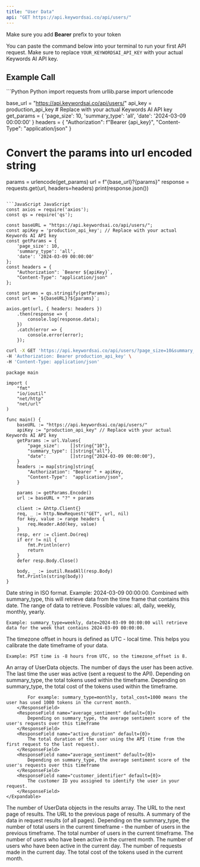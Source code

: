 ```yaml
---
title: "User Data"
api: "GET https://api.keywordsai.co/api/users/"
---
```


<Info>Make sure you add **Bearer** prefix to your token</Info>

You can paste the command below into your terminal to run your first API request. Make sure to replace `YOUR_KEYWORDSAI_API_KEY` with your actual Keywords AI API key.

## Example Call
<CodeGroup>
```Python Python
import requests
from urllib.parse import urlencode


base_url = "https://api.keywordsai.co/api/users/"
api_key = production_api_key # Replace with your actual Keywords AI API key
get_params = {
    'page_size': 10,
    'summary_type': 'all',
    'date': '2024-03-09 00:00:00'
}
headers = {
    "Authorization": f"Bearer {api_key}",
    "Content-Type": "application/json"
}

# Convert the params into url encoded string
params = urlencode(get_params)
url = f"{base_url}?{params}"
response = requests.get(url, headers=headers)
print(response.json())
```

```JavaScript JavaScript
const axios = require('axios');
const qs = require('qs');

const baseURL = "https://api.keywordsai.co/api/users/";
const apiKey = 'production_api_key'; // Replace with your actual Keywords AI API key
const getParams = {
    'page_size': 10,
    'summary_type': 'all',
    'date': '2024-03-09 00:00:00'
};
const headers = {
    "Authorization": `Bearer ${apiKey}`,
    "Content-Type": "application/json"
};

const params = qs.stringify(getParams);
const url = `${baseURL}?${params}`;

axios.get(url, { headers: headers })
    .then(response => {
        console.log(response.data);
    })
    .catch(error => {
        console.error(error);
    });
```

```bash cURL
curl -X GET 'https://api.keywordsai.co/api/users/?page_size=10&summary_type=all&date=2024-03-09%2000:00:00' \
-H 'Authorization: Bearer production_api_key' \
-H 'Content-Type: application/json'
```

```GoLang GoLang
package main

import (
    "fmt"
    "io/ioutil"
    "net/http"
    "net/url"
)

func main() {
    baseURL := "https://api.keywordsai.co/api/users/"
    apiKey := "production_api_key" // Replace with your actual Keywords AI API key
    getParams := url.Values{
        "page_size":    []string{"10"},
        "summary_type": []string{"all"},
        "date":         []string{"2024-03-09 00:00:00"},
    }
    headers := map[string]string{
        "Authorization": "Bearer " + apiKey,
        "Content-Type":  "application/json",
    }

    params := getParams.Encode()
    url := baseURL + "?" + params

    client := &http.Client{}
    req, _ := http.NewRequest("GET", url, nil)
    for key, value := range headers {
        req.Header.Add(key, value)
    }
    resp, err := client.Do(req)
    if err != nil {
        fmt.Println(err)
        return
    }
    defer resp.Body.Close()

    body, _ := ioutil.ReadAll(resp.Body)
    fmt.Println(string(body))
}
```
</CodeGroup>

<ParamField path="date" type="string" default="current time">
    Date string in ISO format. Example: 2024-03-09 00:00:00. Combined with summary_type, this will retrieve data from the time frame that contains this date.
</ParamField>

<ParamField path="summary_type" type="string">
    The range of data to retrieve. Possible values: all, daily, weekly, monthly, yearly.

    Example: summary_type=weekly, date=2024-03-09 00:00:00 will retrieve data for the week that contains 2024-03-09 00:00:00.
</ParamField>

<ParamField path="timezone_offset" type="int" default={0}>
    The timezone offset in hours is defined as UTC - local time. This helps you calibrate the date timeframe of your data.

    Example: PST time is -8 hours from UTC, so the timezone_offset is 8.
</ParamField>

<ResponseField name="results" type="array" >
    An array of UserData objects.
    <Expandable title="properties">
        <ResponseField name="active_days" default={0}>
            The number of days the user has been active.
        </ResponseField>
        <ResponseField name="last_active_timeframe" default={0}>
            The last time the user was active (sent a request to the API).
        </ResponseField>
        <ResponseField name="total_tokens" default={0}>
            Depending on summary_type, the total tokens used within the timeframe.
        </ResponseField>
        <ResponseField name="total_cost" default={0}>
            Depending on summary_type, the total cost of the tokens used within the timeframe.

            For example: summary_type=monthly, total_cost=1000 means the user has used 1000 tokens in the current month.
        </ResponseField>
        <ResponseField name="average_sentiment" default={0}>
            Depending on summary_type, the average sentiment score of the user's requests over this timeframe
        </ResponseField>
        <ResponseField name="active_duration" default={0}>
            The total duration of the user using the API (time from the first request to the last request).
        </ResponseField>
        <ResponseField name="average_sentiment" default={0}>
            Depending on summary_type, the average sentiment score of the user's requests over this timeframe
        </ResponseField>
        <ResponseField name="customer_identifier" default={0}>
            The customer ID you assigned to identify the user in your request.
        </ResponseField>
    </Expandable>
</ResponseField>
<ResponseField name="count" type="int">
    The number of UserData objects in the results array.
</ResponseField>
<ResponseField name="next" type="string">
    The URL to the next page of results.
</ResponseField>
<ResponseField name="previous" type="string">
    The URL to the previous page of results.
</ResponseField>
<ResponseField name="aggregation_data" type="Aggregation Object">
    A summary of the data in request results (of all pages).
    <Expandable title="properties">
        <ResponseField name="new_users" default={0}>
            Depending on the summary_type, the number of total users in the current timeframe - the number of users in the previous timeframe.
        </ResponseField>
        <ResponseField name="total_users" default={0}>
            The total number of users in the current timeframe.
        </ResponseField>
        <ResponseField name="montly_active_users" default={0}>
            The number of users who have been active in the current month.
        </ResponseField>
        <ResponseField name="daily_active_users" default={0}>
            The number of users who have been active in the current day.
        </ResponseField>
        <ResponseField name="daily_requests" default={0}>
            The number of requests made in the current day.
        </ResponseField>
        <ResponseField name="montly_cost" default={0}>
            The total cost of the tokens used in the current month.
        </ResponseField>
    </Expandable>
</ResponseField>
